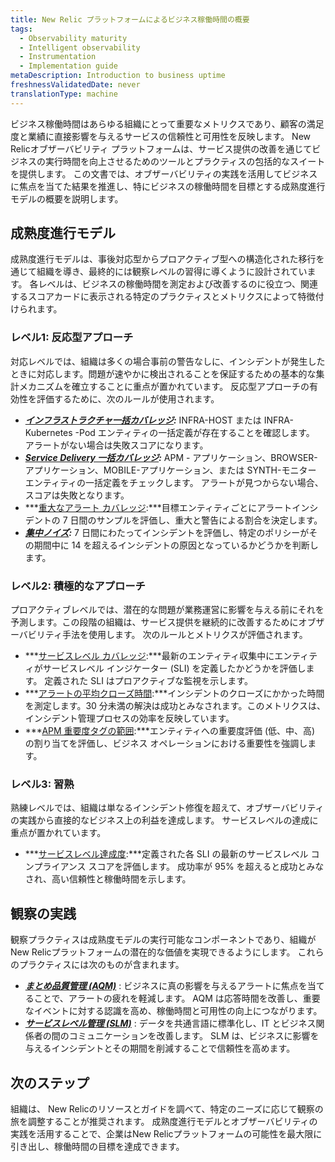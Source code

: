 ```yaml
---
title: New Relic プラットフォームによるビジネス稼働時間の概要
tags:
  - Observability maturity
  - Intelligent observability
  - Instrumentation
  - Implementation guide
metaDescription: Introduction to business uptime
freshnessValidatedDate: never
translationType: machine
---
```


ビジネス稼働時間はあらゆる組織にとって重要なメトリクスであり、顧客の満足度と業績に直接影響を与えるサービスの信頼性と可用性を反映します。 New Relicオブザーバビリティ プラットフォームは、サービス提供の改善を通じてビジネスの実行時間を向上させるためのツールとプラクティスの包括的なスイートを提供します。 この文書では、オブザーバビリティの実践を活用してビジネスに焦点を当てた結果を推進し、特にビジネスの稼働時間を目標とする成熟度進行モデルの概要を説明します。

## 成熟度進行モデル

成熟度進行モデルは、事後対応型からプロアクティブ型への構造化された移行を通じて組織を導き、最終的には観察レベルの習得に導くように設計されています。 各レベルは、ビジネスの稼働時間を測定および改善するのに役立つ、関連するスコアカードに表示される特定のプラクティスとメトリクスによって特徴付けられます。

### レベル1: 反応型アプローチ

対応レベルでは、組織は多くの場合事前の警告なしに、インシデントが発生したときに対応します。問題が速やかに検出されることを保証するための基本的な集計メカニズムを確立することに重点が置かれています。 反応型アプローチの有効性を評価するために、次のルールが使用されます。

* ***[インフラストラクチャ一括カバレッジ](/docs/new-relic-solutions/observability-maturity/business-uptime/l1-infrastructure-alert-coverage):*** INFRA-HOST または INFRA- Kubernetes -Pod エンティティの一括定義が存在することを確認します。 アラートがない場合は失敗スコアになります。
* ***[Service Delivery 一括カバレッジ](/docs/new-relic-solutions/observability-maturity/business-uptime/l1-service-delivery-alert-coverage):*** APM - アプリケーション、BROWSER-アプリケーション、MOBILE-アプリケーション、または SYNTH-モニター エンティティの一括定義をチェックします。 アラートが見つからない場合、スコアは失敗となります。
* ***[重大なアラート カバレッジ](/docs/new-relic-solutions/observability-maturity/business-uptime/l1-critical-alert-coverage):***目標エンティティごとにアラートインシデントの 7 日間のサンプルを評価し、重大と警告による割合を決定します。
* ***[集中ノイズ](/docs/new-relic-solutions/observability-maturity/business-uptime/l1-alert-noise):*** 7 日間にわたってインシデントを評価し、特定のポリシーがその期間中に 14 を超えるインシデントの原因となっているかどうかを判断します。

### レベル2: 積極的なアプローチ

プロアクティブレベルでは、潜在的な問題が業務運営に影響を与える前にそれを予測します。この段階の組織は、サービス提供を継続的に改善するためにオブザーバビリティ手法を使用します。 次のルールとメトリクスが評価されます。

* ***[サービスレベル カバレッジ](/docs/new-relic-solutions/observability-maturity/business-uptime/l2-service-level-coverage):***最新のエンティティ収集中にエンティティがサービスレベル インジケーター (SLI) を定義したかどうかを評価します。 定義された SLI はプロアクティブな監視を示します。
* ***[アラートの平均クローズ時間](/docs/new-relic-solutions/observability-maturity/business-uptime/l2-alerts-mean-time-to-close):***インシデントのクローズにかかった時間を測定します。30 分未満の解決は成功とみなされます。このメトリクスは、インシデント管理プロセスの効率を反映しています。
* ***[APM 重要度タグの範囲](/docs/new-relic-solutions/observability-maturity/business-uptime/l2-apm-criticality-tag-coverage):***エンティティへの重要度評価 (低、中、高) の割り当てを評価し、ビジネス オペレーションにおける重要性を強調します。

### レベル3: 習熟

熟練レベルでは、組織は単なるインシデント修復を超えて、オブザーバビリティの実践から直接的なビジネス上の利益を達成します。 サービスレベルの達成に重点が置かれています。

* ***[サービスレベル達成度](/docs/new-relic-solutions/observability-maturity/business-uptime/l3-service-level-attainment):***定義された各 SLI の最新のサービスレベル コンプライアンス スコアを評価します。 成功率が 95% を超えると成功とみなされ、高い信頼性と稼働時間を示します。

## 観察の実践

観察プラクティスは成熟度モデルの実行可能なコンポーネントであり、組織がNew Relicプラットフォームの潜在的な価値を実現できるようにします。 これらのプラクティスには次のものが含まれます。

* ***[まとめ品質管理 (AQM)](/docs/new-relic-solutions/observability-maturity/uptime-performance-reliability/aqm-implementation-guide/)*** : ビジネスに真の影響を与えるアラートに焦点を当てることで、アラートの疲れを軽減します。 AQM は応答時間を改善し、重要なイベントに対する認識を高め、稼働時間と可用性の向上につながります。
* ***[サービスレベル管理 (SLM)](/docs/new-relic-solutions/observability-maturity/uptime-performance-reliability/slm-implementation-guide/)*** : データを共通言語に標準化し、IT とビジネス関係者の間のコミュニケーションを改善します。 SLM は、ビジネスに影響を与えるインシデントとその期間を削減することで信頼性を高めます。

## 次のステップ

組織は、 New Relicのリソースとガイドを調べて、特定のニーズに応じて観察の旅を調整することが推奨されます。 成熟度進行モデルとオブザーバビリティの実践を活用することで、企業はNew Relicプラットフォームの可能性を最大限に引き出し、稼働時間の目標を達成できます。